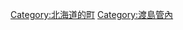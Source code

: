 {{Commonscat|Shikabe, Hokkaido}}
{{Catmore}}

{{DEFAULTSORT:Shikabe}}
[[Category:北海道的町|Category:北海道的町]]
[[Category:渡島管內|Category:渡島管內]]